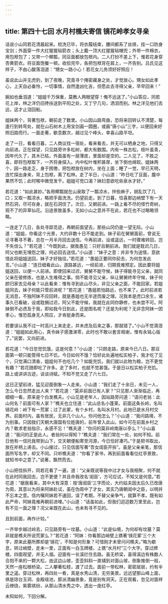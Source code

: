 ```yaml
---
---
---
```

title: 第四十七回 水月村樵夫寄信 镜花岭孝女寻亲
---



话说小山同若花清晨起来。梳洗已毕，将衣履结束，腰间都系了丝绦，挂一口防身宝剑；外面穿一件大红猩猩毡箭衣；头上戴一顶大红猩猩毡帽兜；外带一件棉衣，用包袱包了；又带一个椰瓢，同豆面都放包袱内。二人打扮不差上下，惟若花身穿杏黄箭衣。将豆面饱餐一顿。收拾完毕，各把包袱背在肩上，一齐告别。吕氏见这样子，不由心酸落泪道：“甥女一路小心！若花女儿务须好好照应！

虽说此山并无虎豹，到了夜晚，究竟寻个掩密藏身之处，才觉放心。甥女如此孝心，上天自必垂怜，一切事情，自然逢凶化吉，但愿此去寻得父亲，早早回来！”

婉如也垂泪道：“姐姐千万保重，莫教人两眼望穿！俺不远送了。”小山答应，同若花上岸，林之洋仍旧搀扶送到平阳之处，又丁宁几句，洒泪而别。林之洋见他们去远，这才止泪回船。

姐妹两个，背著包袱，朝前走了数里。小山因山路弯曲，恐将来回转认不清楚，每逢行到转弯处，就在山石树木上用宝剑画一圆圈，或画“唐小山”三字，以便回来好照旧路而行。一面走著，歇息数次，越过见个峰头，幸喜山路平坦。

走了一日，看看日暮，二人商议找一宿处，看来看去，并无可以栖身之地，只得又向前进。正在探望，只见路旁许多松树，都大有数围。内有一株古松，枝叶虽青，因年代久了，其木已枯，外面虽有一层薄皮，里面却是空的。二人见了，不胜之喜，即将包袱取下，一齐将身探入。内中松叶堆积甚厚，坐下倒也绵软。姐妹两个，因一路走乏，身于困倦，把包袱放在树内，坐在上面；睡了一觉，早已天明，连忙探出身来，背上包袱，离了松林。走了半日，小山道：“昨日吃了豆面，腹中果然不饥；此时喉中微觉发干。姐姐可觉口渴？妹妇意欲吃些泉水才好。”

若花道：“如此甚妙。”各用椰瓢就在山泉取了一瓢凉水，拌些麻子，胡乱饮了几口；又取一瓢凉水，略把手面洗洗。仍望前走。到了日暮，恰喜那边峭壁下有一天然石洞，尽可存身，就在石洞住了。次日，又朝前进。一路上看不尽的怪竹奇树，观不了的异草仙花。沿途景致虽多，无如小山之意并不在此，若花也不过略略领略。

一连走了几日，各处寻踪觅迹，再朝前面望去，那些山冈仍是一望无际。小山道：“姐姐，你看这个光景，大约非数十日不能走到。妹子前在舅舅面前，曾说无论寻著寻不著，总在一月半月回去送信。今再前进，设或遥远，一时骤难转回，岂不失信么？”若花道：“今既到此，据我愚见：只好且朝前进。我们就是耽迟几日，阿父也断无埋怨之理，何必回去送信。”小山道：“妹子之意：并非专为送情，意欲惜此将姐姐送回，妹子才好独往。”若花道：“愚姐正要同你前去，为何忽发此言。”小山道：“连日细看此山，道路甚远，一经前进，归期竟难预定。因此要将姐姐送回，以便一人前进。即使回来过迟，舅舅不能守候，妹子得能寻见父亲，就同父亲在彼修炼，也是人生难得之事。倘不能寻见父亲，纵让舅舅终年守候，妹子何颜归家去见母亲？以此看来：惟有寻到此山尽头，非见父亲之面，不能回家。若姐姐同去，妹子何能只管前进呢？”若花道：“愚姐若怕路远，也不来了。此时前进若无消息，不独阿妹不应回转，就是愚姐也无半途而废之理。况我本是虎口余生，诸事久已看破，设或耽搁过迟，阿父不能守候，我就在此同你静修，也未尝不可。阿妹倒不必虑及于我，即如我今日到此，还是图名呢？还是为利呢？无非念阿妹一团孝心，惟恐孤身无人照应，才肯挺身而来。

若要误认我不过一时高兴上来走走，并未虑及后来之事，那就错了。”小山不觉滴泪道：“姐姐如此用心，真令妹子感激涕零，此时也不敢以套言相谢，惟有永铭心版了。”说罢，又向前进。

若花道：“今日忽觉饥饿，这是何意？”小山道：“只顾走路，原来今已八日。那豆面第一顿只能管得七日不饥，今日如何不饿？恰好此处遍地松实柏子，我才吃了见个，只觉满口清香，姐姐何不也吃几个？如能充饥，我们就以此物为粮，岂不更觉有趣？”若花随即吃了许多。走了多时，也就不觉甚饿。于是日以松实柏子充饥。路上或讲讲古迹，谈谈诗赋。不知不觉又走了六七日。

这日正望前进，猛见迎面倒象一人走来。小山道：“我们走了十余日，未见一人，怎么今日忽然走出人来？”若花道：“莫非前面已有人家？”只见那人渐渐临近，再细细一看，原来是个白发樵夫。小山见是老年人，因站路旁问道：“请问老翁：此山何名？前面可有人家？”樵夫也立住道：“此山总名小蓬莱。前面这条长岭，名叫镜花岭：岭下有一荒冢；过了此冢，有个乡村，名叫水月村。此地已是水月村交界。前面村内，虽有居民，无非几个山人。你问他怎么？”小山道：“我问路境，不为别事。只因我们天朝大唐国有位姓唐的，前年曾入此山，如今可在前面乡村之内？敢求老翁指示，永感不忘！”樵夫道：“你问的莫非岭南唐以亭么？”小山喜道：“我问的正是此人。者翁何以得知？”樵夫道：“我们常在一处，如何不知。前日他有一信托我带到山下，交天朝便船寄至河源，今日恰好凑巧。”于是把书取出，放在斧柄上递去。小山接过，只见信面写著“吾女闺臣开拆”。虽是父亲亲笔，那信面所写名字，却又不同。只听樵夫道：“你看了家书，再到前面看看位红亭景致，就知书中之意了。”说著，飘然而去。

小山把信拆开，同若花看了一遍，道：“父亲既说等我中过才女与我相聚，何不就在此时同我回去，岂不更便？并且命我改名‘闺臣’，方可应试，不知又是何意。”若花道：“据我看来，其中大有深意：按‘唐闺臣’三字而论，大约姑夫因太后久已改唐为周，其意以为将来阿妹赴试，虽在伪周中了才女，其实乃唐朝闺中之臣，以明并不忘本之意。信内嘱阿妹若不速回，误了考期，不替父亲争气，就算不孝。既有如此严命，阿妹竟难再朝前进哩。”小山道：“话虽如此，但我们迢迢数万里至此，岂有不见一面之理？况父亲既在此山，也未有寻不见的。

且到前面，再作计较。”

一齐举步越过岭去，只见路旁有一坟墓。小山道：“此是仙境，为何却有坟墓？莫非就是樵夫所说荒冢么？”若花道：“阿妹：你看那边峭壁上镌著‘镜花冢’三个大字，原来此墓所葬却是‘镜花’，不知是何形象？可惜刚才未曾问问樵夫。”略为歇息，转过峭壁，走未一里，正面有一白玉牌楼，上镌“水月村”三个大字。穿过牌楼，四面观望，并无人烟。迎面有一长溪拦住去路。虽无桥梁，喜得溪边有株数人合抱不来的一颗大松，由这边山坡，歪歪斜斜一直铺到对面山坡，倒象推倒一般，天然一座松根桥梁。二人攀著松枝，渡了过去。面前一带松林，密密层层，约有半里之遥。穿过松林，再四处一肴，真是水秀山清，无穷美景。远远望那山峰上面，俱是琼台玉洞、金殿瑶池，那派清幽景象，竟是别有洞天。正在观看，忽见对面祥云缭绕，紫雾缤纷，从那山清水秀之中，透出一座红亭。

未知如何，下回分解。
